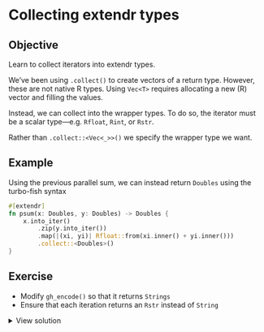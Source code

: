 # Collecting extendr types

::: callout-tip
## Objective
Learn to collect iterators into extendr types.
:::

We've been using `.collect()` to create vectors of a return type. However, these are not native R types. Using `Vec<T>` requires allocating a new (R) vector and filling the values.

Instead, we can collect into the wrapper types. To do so, the iterator must be a scalar type—e.g. `Rfloat`, `Rint`, or `Rstr`.

Rather than `.collect::<Vec<_>>()` we specify the wrapper type we want.


## Example

Using the previous parallel sum, we can instead return `Doubles` using the turbo-fish syntax

```rust
#[extendr]
fn psum(x: Doubles, y: Doubles) -> Doubles {
    x.into_iter()
        .zip(y.into_iter())
        .map(|(xi, yi)| Rfloat::from(xi.inner() + yi.inner()))
        .collect::<Doubles>()
}
```

## Exercise

- Modify `gh_encode()` so that it returns `Strings`
- Ensure that each iteration returns an `Rstr` instead of `String`


<details>
    <summary>View solution</summary>


```rust
#[extendr]
fn gh_encode(x: Doubles, y: Doubles, length: usize) -> Strings {
    if length == 0 || length > 12 {
        throw_r_error("`length` must be between 1 and 12");
    }

    x.into_iter()
        .zip(y.into_iter())
        .map(|(xi, yi)| {
            let coord = Coord {
                x: xi.inner(),
                y: yi.inner(),
            };
            let gh = encode(coord, length).unwrap();
            Rstr::from(gh)
        })
        .collect::<Strings>()
}
```
</details>
